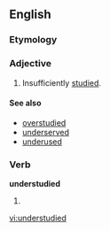 
==English==
===Etymology===

{{prefix|under|studied}}


===Adjective===
{{en-adj}}

# Insufficiently [[study|studied]].
====See also====
*[[overstudied]]
*[[underserved]]
*[[underused]]

===Verb===
'''understudied'''

# {{past of|understudy}}

[[vi:understudied]]